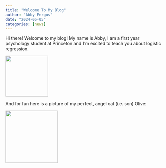 ```yaml
---
title: "Welcome To My Blog"
author: "Abby Fergus"
date: "2024-05-05"
categories: [news]
---
```


Hi there! Welcome to my blog! My name is Abby, I am a first year psychology student at Princeton and I'm excited to teach you about logistic regression.

![](images/clipboard-3064872629.png){width="136" height="129"}

And for fun here is a picture of my perfect, angel cat (i.e. son) Olive:

![](images/Screenshot 2024-05-12 at 8.04.43 PM.png){width="167"}
